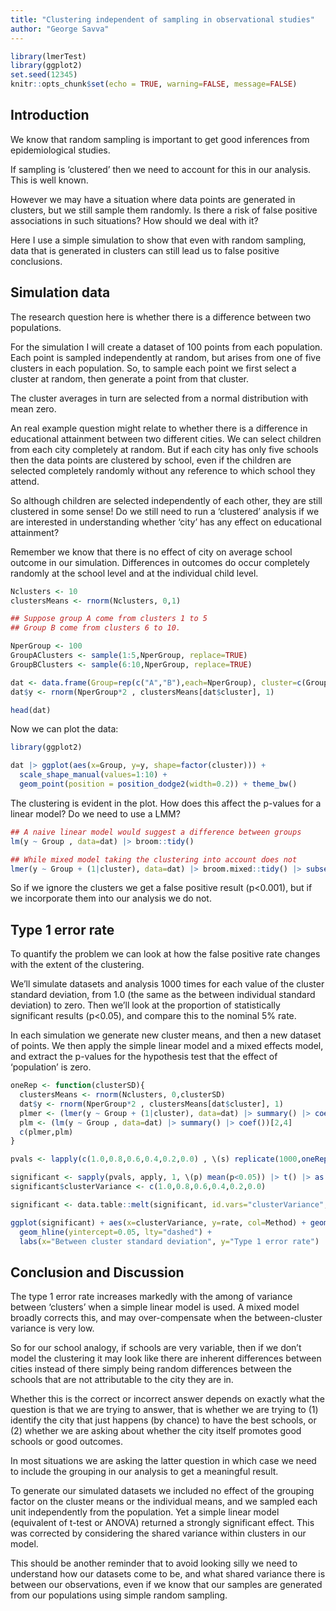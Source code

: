 ```yaml
---
title: "Clustering independent of sampling in observational studies"
author: "George Savva"
---
```


```r
library(lmerTest)
library(ggplot2)
set.seed(12345)
knitr::opts_chunk$set(echo = TRUE, warning=FALSE, message=FALSE)
```

## Introduction

We know that random sampling is important to get good inferences from epidemiological studies.  

If sampling is 'clustered' then we need to account for this in our analysis.  This is well known.

However we may have a situation where data points are generated in clusters, but we still sample them randomly.  Is there a risk of false positive associations in such situations?  How should we deal with it?

Here I use a simple simulation to show that even with random sampling, data that is generated in clusters can still lead us to false positive conclusions.

## Simulation data 

The research question here is whether there is a difference between two populations.

For the simulation I will create a dataset of 100 points from each population.  Each point is sampled independently at random, but arises from one of five clusters in each population.  So, to sample each point we first select a cluster at random, then generate a point from that cluster.

The cluster averages in turn are selected from a normal distribution with mean zero.

An real example question might relate to whether there is a difference in educational attainment between two different cities.  We can select children from each city completely at random.  But if each city has only five schools then the data points are clustered by school, even if the children are selected completely randomly without any reference to which school they attend.

So although children are selected independently of each other, they are still clustered in some sense!  Do we still need to run a 'clustered' analysis if we are interested in understanding whether 'city' has any effect on educational attainment?

Remember we know that there is no effect of city on average school outcome in our simulation.  Differences in outcomes do occur completely randomly at the school level and at the individual child level.


```r

Nclusters <- 10
clustersMeans <- rnorm(Nclusters, 0,1)

## Suppose group A come from clusters 1 to 5
## Group B come from clusters 6 to 10.

NperGroup <- 100
GroupAClusters <- sample(1:5,NperGroup, replace=TRUE)
GroupBClusters <- sample(6:10,NperGroup, replace=TRUE)

dat <- data.frame(Group=rep(c("A","B"),each=NperGroup), cluster=c(GroupAClusters, GroupBClusters))
dat$y <- rnorm(NperGroup*2 , clustersMeans[dat$cluster], 1)

head(dat)

```

Now we can plot the data:

```r
library(ggplot2)

dat |> ggplot(aes(x=Group, y=y, shape=factor(cluster))) + 
  scale_shape_manual(values=1:10) + 
  geom_point(position = position_dodge2(width=0.2)) + theme_bw()
```

The clustering is evident in the plot.  How does this affect the p-values for a linear model?  Do we need to use a LMM?

```r


## A naive linear model would suggest a difference between groups
lm(y ~ Group , data=dat) |> broom::tidy()

## While mixed model taking the clustering into account does not
lmer(y ~ Group + (1|cluster), data=dat) |> broom.mixed::tidy() |> subset(effect=="fixed")

```

So if we ignore the clusters we get a false positive result (p<0.001), but if we incorporate them into our analysis we do not.

## Type 1 error rate

To quantify the problem we can look at how the false positive rate changes with the extent of the clustering.

We'll simulate datasets and analysis 1000 times for each value of the cluster standard deviation, from 1.0 (the same as the between individual standard deviation) to zero. Then we'll look at the proportion of statistically significant results (p<0.05), and compare this to the nominal 5% rate.

In each simulation we generate new cluster means, and then a new dataset of points.  We then apply the simple linear model and a mixed effects model, and extract the p-values for the hypothesis test that the effect of 'population' is zero.

```r

oneRep <- function(clusterSD){
  clustersMeans <- rnorm(Nclusters, 0,clusterSD)
  dat$y <- rnorm(NperGroup*2 , clustersMeans[dat$cluster], 1)
  plmer <- (lmer(y ~ Group + (1|cluster), data=dat) |> summary() |> coef())[2,5]
  plm <- (lm(y ~ Group , data=dat) |> summary() |> coef())[2,4]
  c(plmer,plm)
}

pvals <- lapply(c(1.0,0.8,0.6,0.4,0.2,0.0) , \(s) replicate(1000,oneRep(s)))

significant <- sapply(pvals, apply, 1, \(p) mean(p<0.05)) |> t() |> as.data.frame() |> setNames(c("Mixed model", "Simple Linear model"))
significant$clusterVariance <- c(1.0,0.8,0.6,0.4,0.2,0.0)

significant <- data.table::melt(significant, id.vars="clusterVariance", variable.name="Method", value.name="rate")

ggplot(significant) + aes(x=clusterVariance, y=rate, col=Method) + geom_point() + geom_line() + 
  geom_hline(yintercept=0.05, lty="dashed") + 
  labs(x="Between cluster standard deviation", y="Type 1 error rate")

```

## Conclusion and Discussion 

The type 1 error rate increases markedly with the among of variance between 'clusters' when a simple linear model is used.  A mixed model broadly corrects this, and may over-compensate when the between-cluster variance is very low.

So for our school analogy, if schools are very variable, then if we don't model the clustering it may look like there are inherent differences between cities instead of there simply being random differences between the schools that are not attributable to the city they are in.

Whether this is the correct or incorrect answer depends on exactly what the question is that we are trying to answer, that is whether we are trying to (1) identify the city that just happens (by chance) to have the best schools, or (2) whether we are asking about whether the city itself promotes good schools or good outcomes.  

In most situations we are asking the latter question in which case we need to include the grouping in our analysis to get a meaningful result.

To generate our simulated datasets we included no effect of the grouping factor on the cluster means or the individual means, and we sampled each unit independently from the population.  Yet a simple linear model (equivalent of t-test or ANOVA) returned a strongly significant effect.  This was corrected by considering the shared variance within clusters in our model.

This should be another reminder that to avoid looking silly we need to understand how our datasets come to be, and what shared variance there is between our observations, even if we know that our samples are generated from our populations using simple random sampling.

